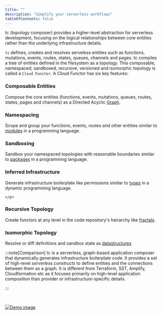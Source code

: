 ```yaml
---
title: ""
description: "Simplify your serverless workflows"
tableOfContents: false
---
```


tc (topology composer) provides a higher-level abstraction for serverless development, focusing on the logical relationships between core entities rather than the underlying infrastructure details.

`tc` defines, creates and resolves serveless entities such as functions, mutations, events, routes, states, queues, channels and pages. tc compiles a tree of entities defined in the filesystem as a topology. This composable, namespaced, sandboxed, recursive, versioned and isomorphic topology is called a `Cloud Functor`. A _Cloud Functor_ has six key features:


<div class="three-cols not-content">
  <div>
    <h3>Composable Entities</h3>
    <p>
    Compose the core entities (functions, events, mutations, queues, routes, states, pages and channels) as a Directed Acyclic <u>Graph</u>.
    </p>
  </div>
  <div>
    <h3>Namespacing</h3>
    <p>
    Scope and group your functions, events, routes and other entities similar to <u>modules</u> in a programming language.
    </p>
  </div>
  <div>
    <h3>Sandboxing</h3>
    <p>
    Sandbox your namespaced topologies with reasonable boundaries similar to <u>packages</u> in a programming language.
    </p>
  </div>
  <div>
    <h3>Inferred Infrastructure</h3>
    <p>
	Generate infrastructure boilerplate like permissions similar to <u>types</u> in a dynamic programming language.

    </p>

  </div>
  <div>
    <h3>Recursive Topology</h3>
    <p>
    Create functors at any level in the code repository's heirarchy like <u>fractals</u>.
    </p>

  </div>
  <div>
    <h3>Isomorphic Topology</h3>
    <p>
    Resolve or diff definitions and sandbox state as <u>datastructures</u>
    </p>
  </div>
</div>

:::note[Comparison]
tc is a serverless, graph-based application composer that dynamically generates infrastructure boilerplate code. It provides a set of high-level *serverless constructs* to define entities and the connections between them as a graph. It is different from Terraform, SST, Amplify, Cloudformation etc as it focuses primarily on high-level application composition than provider or infrastructure-specific details.

:::

<br/>

[![Demo image]][Demo source]

[Demo image]: ../../assets/peek.gif
[Demo source]: ../../assets/peek.gif
